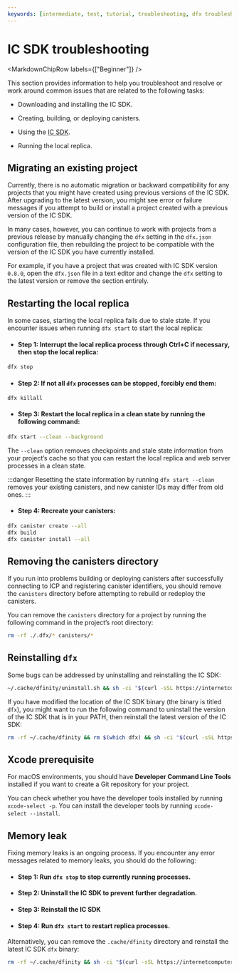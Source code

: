 ```yaml
---
keywords: [intermediate, test, tutorial, troubleshooting, dfx troubleshooting, ic sdk, dfx, ic sdk troubleshooting]
---
```



# IC SDK troubleshooting

<MarkdownChipRow labels={["Beginner"]} />

This section provides information to help you troubleshoot and resolve or work around common issues that are related to the following tasks:

- Downloading and installing the IC SDK.

- Creating, building, or deploying canisters.

- Using the [IC SDK](/docs/building-apps/getting-started/install).

- Running the local replica.

## Migrating an existing project

Currently, there is no automatic migration or backward compatibility for any projects that you might have created using previous versions of the IC SDK. After upgrading to the latest version, you might see error or failure messages if you attempt to build or install a project created with a previous version of the IC SDK.

In many cases, however, you can continue to work with projects from a previous release by manually changing the `dfx` setting in the `dfx.json` configuration file, then rebuilding the project to be compatible with the version of the IC SDK you have currently installed.

For example, if you have a project that was created with IC SDK version `0.8.0`, open the `dfx.json` file in a text editor and change the `dfx` setting to the latest version or remove the section entirely.

## Restarting the local replica

In some cases, starting the local replica fails due to stale state. If you encounter issues when running `dfx start` to start the local replica:

- #### Step 1: Interrupt the local replica process through Ctrl+C if necessary, then stop the local replica:

```bash
dfx stop
```

- #### Step 2: If not all `dfx` processes can be stopped, forcibly end them:

```
dfx killall
```

- #### Step 3: Restart the local replica in a clean state by running the following command:

```bash
dfx start --clean --background
```

The `--clean` option removes checkpoints and stale state information from your project’s cache so that you can restart the local replica and web server processes in a clean state.

:::danger
Resetting the state information by running `dfx start --clean` removes your existing canisters, and new canister IDs may differ from old ones.
:::

- #### Step 4: Recreate your canisters:

```bash
dfx canister create --all
dfx build
dfx canister install --all
```

## Removing the canisters directory

If you run into problems building or deploying canisters after successfully connecting to ICP and registering canister identifiers, you should remove the `canisters` directory before attempting to rebuild or redeploy the canisters.

You can remove the `canisters` directory for a project by running the following command in the project’s root directory:

```bash
rm -rf ./.dfx/* canisters/*
```

## Reinstalling `dfx`

Some bugs can be addressed by uninstalling and reinstalling the IC SDK:

```bash
~/.cache/dfinity/uninstall.sh && sh -ci "$(curl -sSL https://internetcomputer.org/install.sh)"
```

If you have modified the location of the IC SDK binary (the binary is titled `dfx`), you might want to run the following command to uninstall the version of the IC SDK that is in your PATH, then reinstall the latest version of the IC SDK:

```bash
rm -rf ~/.cache/dfinity && rm $(which dfx) && sh -ci "$(curl -sSL https://internetcomputer.org/install.sh)"
```

## Xcode prerequisite

For macOS environments, you should have **Developer Command Line Tools** installed if you want to create a Git repository for your project.

You can check whether you have the developer tools installed by running `xcode-select -p`. You can install the developer tools by running `xcode-select --install`.

## Memory leak

Fixing memory leaks is an ongoing process. If you encounter any error messages related to memory leaks, you should do the following:

- #### Step 1: Run `dfx stop` to stop currently running processes.

- #### Step 2: Uninstall the IC SDK to prevent further degradation.

- #### Step 3: Reinstall the IC SDK

- #### Step 4: Run `dfx start` to restart replica processes.

Alternatively, you can remove the `.cache/dfinity` directory and reinstall the latest IC SDK `dfx` binary:

```bash
rm -rf ~/.cache/dfinity && sh -ci "$(curl -sSL https://internetcomputer.org/install.sh)"
```